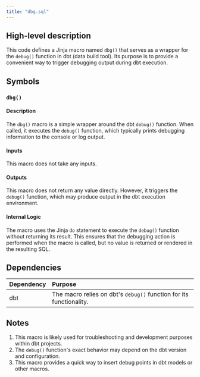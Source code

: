 ```yaml
---
title: "dbg.sql"
---
```


## High-level description
This code defines a Jinja macro named `dbg()` that serves as a wrapper for the `debug()` function in dbt (data build tool). Its purpose is to provide a convenient way to trigger debugging output during dbt execution.

## Symbols

### `dbg()`
#### Description
The `dbg()` macro is a simple wrapper around the dbt `debug()` function. When called, it executes the `debug()` function, which typically prints debugging information to the console or log output.

#### Inputs
This macro does not take any inputs.

#### Outputs
This macro does not return any value directly. However, it triggers the `debug()` function, which may produce output in the dbt execution environment.

#### Internal Logic
The macro uses the Jinja `do` statement to execute the `debug()` function without returning its result. This ensures that the debugging action is performed when the macro is called, but no value is returned or rendered in the resulting SQL.

## Dependencies
| Dependency | Purpose |
|:-----------|:--------|
| dbt | The macro relies on dbt's `debug()` function for its functionality. |

## Notes
1. This macro is likely used for troubleshooting and development purposes within dbt projects.
2. The `debug()` function's exact behavior may depend on the dbt version and configuration.
3. This macro provides a quick way to insert debug points in dbt models or other macros.